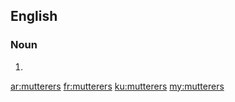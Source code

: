 ==English==

===Noun===
{{head|en}}

# {{plural of|mutterer}}

[[ar:mutterers]]
[[fr:mutterers]]
[[ku:mutterers]]
[[my:mutterers]]